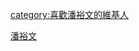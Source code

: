 {{Userbox
  |border-c = #000000
  |border-s = 1
  |id-c     = #FFFFFF
  |id-s     = 12
  |id-fc    = #000000
  |info-c   = #87cefa
  |info-s   = 10
  |info-fc  = #FFFF
  |id       = [[File:2007SamsungRunningFestivalTaipei PeterPan.jpg|45px]]
  |info     = 這個用戶是'''[[潘裕文]]'''的歌迷。
}}<includeonly>[[category:喜歡潘裕文的維基人]]</includeonly><noinclude>
[[Category:藝人用戶框模板|潘裕文]]
</noinclude>